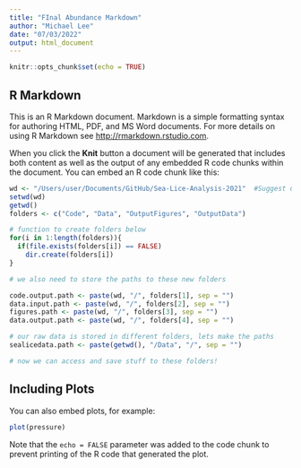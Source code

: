 ```yaml
---
title: "FInal Abundance Markdown"
author: "Michael Lee"
date: "07/03/2022"
output: html_document
---
```


```r
knitr::opts_chunk$set(echo = TRUE)
```

## R Markdown

This is an R Markdown document. Markdown is a simple formatting syntax for authoring HTML, PDF, and MS Word documents. For more details on using R Markdown see <http://rmarkdown.rstudio.com>.

When you click the **Knit** button a document will be generated that includes both content as well as the output of any embedded R code chunks within the document. You can embed an R code chunk like this:

```r
wd <- "/Users/user/Documents/GitHub/Sea-Lice-Analysis-2021"  #Suggest using wd <- getwd() -ML
setwd(wd)
getwd()
folders <- c("Code", "Data", "OutputFigures", "OutputData")

# function to create folders below
for(i in 1:length(folders)){
  if(file.exists(folders[i]) == FALSE)
    dir.create(folders[i])
}

# we also need to store the paths to these new folders

code.output.path <- paste(wd, "/", folders[1], sep = "")
data.input.path <- paste(wd, "/", folders[2], sep = "")
figures.path <- paste(wd, "/", folders[3], sep = "")
data.output.path <- paste(wd, "/", folders[4], sep = "")

# our raw data is stored in different folders, lets make the paths
sealicedata.path <- paste(getwd(), "/Data", "/", sep = "")

# now we can access and save stuff to these folders!
```

## Including Plots

You can also embed plots, for example:

```r
plot(pressure)
```

Note that the `echo = FALSE` parameter was added to the code chunk to prevent printing of the R code that generated the plot.
